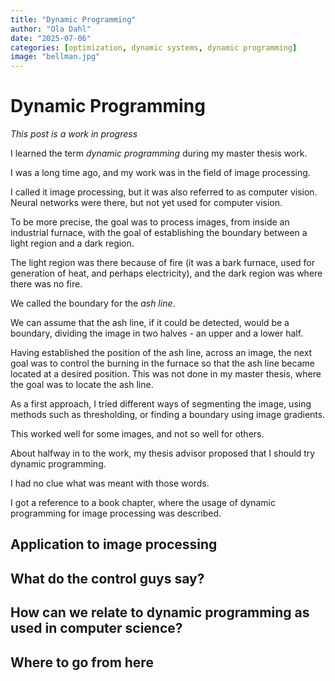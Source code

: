```yaml
---
title: "Dynamic Programming"
author: "Ola Dahl"
date: "2025-07-06"
categories: [optimization, dynamic systems, dynamic programming]
image: "bellman.jpg"
---
```


# Dynamic Programming

_This post is a work in progress_

I learned the term _dynamic programming_ during my master thesis work. 

I was a long time ago, and my work was in the field of image processing.

I called it image processing, but it was also referred to as computer vision. Neural networks were there, but not yet used for computer vision.

To be more precise, the goal was to process images, from inside an industrial furnace, with the goal of establishing the boundary between a light region 
and a dark region.

The light region was there because of fire (it was a bark furnace, used for generation of heat, and perhaps electricity), and the dark region was where
there was no fire.

We called the boundary for the _ash line_.

We can assume that the ash line, if it could be detected, would be a boundary, dividing the image in two halves - an upper and a lower half.

Having established the position of the ash line, across an image, the next goal was to control the burning in the furnace so that the 
ash line became located at a desired position. This was not done in my master thesis, where the goal was to locate the ash line.

As a first approach, I tried different ways of segmenting the image, using methods such as thresholding, or finding a boundary using 
image gradients.

This worked well for some images, and not so well for others.

About halfway in to the work, my thesis advisor proposed that I should try dynamic programming.

I had no clue what was meant with those words.

I got a reference to a book chapter, where the usage of dynamic programming for image processing was described.

## Application to image processing

## What do the control guys say?

## How can we relate to dynamic programming as used in computer science?

## Where to go from here
